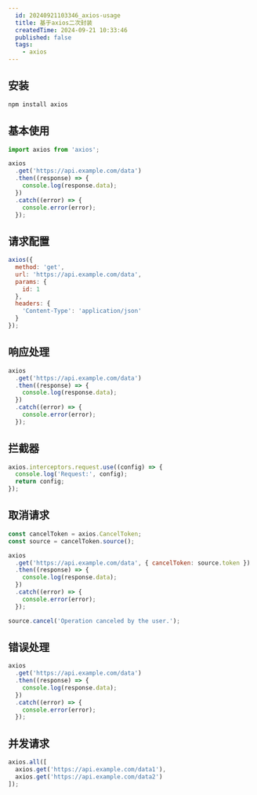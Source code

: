 ```yaml
---
  id: 20240921103346_axios-usage
  title: 基于axios二次封装
  createdTime: 2024-09-21 10:33:46
  published: false
  tags:
    - axios
---
```


## 安装

```bash
npm install axios
```

## 基本使用

```javascript
import axios from 'axios';

axios
  .get('https://api.example.com/data')
  .then((response) => {
    console.log(response.data);
  })
  .catch((error) => {
    console.error(error);
  });
```

## 请求配置

```javascript
axios({
  method: 'get',
  url: 'https://api.example.com/data',
  params: {
    id: 1
  },
  headers: {
    'Content-Type': 'application/json'
  }
});
```

## 响应处理

```javascript
axios
  .get('https://api.example.com/data')
  .then((response) => {
    console.log(response.data);
  })
  .catch((error) => {
    console.error(error);
  });
```

## 拦截器

```javascript
axios.interceptors.request.use((config) => {
  console.log('Request:', config);
  return config;
});
```

## 取消请求

```javascript
const cancelToken = axios.CancelToken;
const source = cancelToken.source();

axios
  .get('https://api.example.com/data', { cancelToken: source.token })
  .then((response) => {
    console.log(response.data);
  })
  .catch((error) => {
    console.error(error);
  });

source.cancel('Operation canceled by the user.');
```

## 错误处理

```javascript
axios
  .get('https://api.example.com/data')
  .then((response) => {
    console.log(response.data);
  })
  .catch((error) => {
    console.error(error);
  });
```

## 并发请求

```javascript
axios.all([
  axios.get('https://api.example.com/data1'),
  axios.get('https://api.example.com/data2')
]);
```
